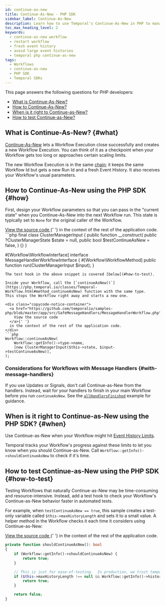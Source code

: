 ```yaml
---
id: continue-as-new
title: Continue-As-New - PHP SDK
sidebar_label: Continue-As-New
description: Learn how to use Temporal's Continue-As-New in PHP to manage large Event Histories by atomically creating new Workflow Executions with the same Workflow Id and fresh parameters.
toc_max_heading_level: 2
keywords:
  - continue-as-new workflow
  - restart workflow
  - fresh event history
  - avoid large event histories
  - temporal php continue-as-new
tags:
  - Workflows
  - continue-as-new
  - PHP SDK
  - Temporal SDKs
---
```


This page answers the following questions for PHP developers:

- [What is Continue-As-New?](#what)
- [How to Continue-As-New?](#how)
- [When is it right to Continue-as-New?](#when)
- [How to test Continue-as-New?](#how-to-test)

## What is Continue-As-New? {#what}

[Continue-As-New](/workflow-execution/continue-as-new) lets a Workflow Execution close successfully and creates a new Workflow Execution.
You can think of it as a checkpoint when your Workflow gets too long or approaches certain scaling limits.

The new Workflow Execution is in the same [chain](/workflow-execution#workflow-execution-chain); it keeps the same Workflow Id but gets a new Run Id and a fresh Event History.
It also receives your Workflow's usual parameters.

## How to Continue-As-New using the PHP SDK {#how}

First, design your Workflow parameters so that you can pass in the "current state" when you Continue-As-New into the next Workflow run.
This state is typically set to `None` for the original caller of the Workflow.

<div class="copycode-notice-container">
  <a href="https://github.com/temporalio/samples-php/blob/master/app/src/SafeMessageHandlers/MessageHandlerWorkflowInterface.php">
    View the source code
  </a>{' '}
  in the context of the rest of the application code.
</div>
```php
final class ClusterManagerInput {
    public function __construct(
        public ?ClusterManagerState $state = null,
        public bool $testContinueAsNew = false,
    ) {}
}

#[Workflow\WorkflowInterface]
interface MessageHandlerWorkflowInterface
{
    #[Workflow\WorkflowMethod]
    public function run(ClusterManagerInput $input);
}

````
The test hook in the above snippet is covered [below](#how-to-test).

Inside your Workflow, call the [`continueAsNew()`](https://php.temporal.io/classes/Temporal-Workflow.html#method_continueAsNew) function with the same type.
This stops the Workflow right away and starts a new one.

<div class="copycode-notice-container">
  <a href="https://github.com/temporalio/samples-php/blob/master/app/src/SafeMessageHandlers/MessageHandlerWorkflow.php">
    View the source code
  </a>{' '}
  in the context of the rest of the application code.
</div>
```php
Workflow::continueAsNew(
    Workflow::getInfo()->type->name,
    [new ClusterManagerInput($this->state, $input->testContinueAsNew)],
);
````

### Considerations for Workflows with Message Handlers {#with-message-handlers}

If you use Updates or Signals, don't call Continue-as-New from the handlers.
Instead, wait for your handlers to finish in your main Workflow before you run `continueAsNew`.
See the [`allHandlersFinished`](message-passing#wait-for-message-handlers) example for guidance.

## When is it right to Continue-as-New using the PHP SDK? {#when}

Use Continue-as-New when your Workflow might hit [Event History Limits](/workflow-execution/event#event-history).

Temporal tracks your Workflow's progress against these limits to let you know when you should Continue-as-New.
Call `Workflow::getInfo()->shouldContinueAsNew` to check if it's time.

## How to test Continue-as-New using the PHP SDK {#how-to-test}

Testing Workflows that naturally Continue-as-New may be time-consuming and resource-intensive.
Instead, add a test hook to check your Workflow's Continue-as-New behavior faster in automated tests.

For example, when `testContinueAsNew == true`, this sample creates a test-only variable called `$this->maxHistoryLength` and sets it to a small value.
A helper method in the Workflow checks it each time it considers using Continue-as-New:

<div class="copycode-notice-container">
  <a href="https://github.com/temporalio/samples-php/blob/master/app/src/SafeMessageHandlers/MessageHandlerWorkflow.php">
    View the source code
  </a>{' '}
  in the context of the rest of the application code.
</div>

```php
private function shouldContinueAsNew(): bool
{
    if (Workflow::getInfo()->shouldContinueAsNew) {
        return true;
    }

    // This is just for ease-of-testing.  In production, we trust temporal to tell us when to continue as new.
    if ($this->maxHistoryLength !== null && Workflow::getInfo()->historyLength > $this->maxHistoryLength) {
        return true;
    }

    return false;
}
```
